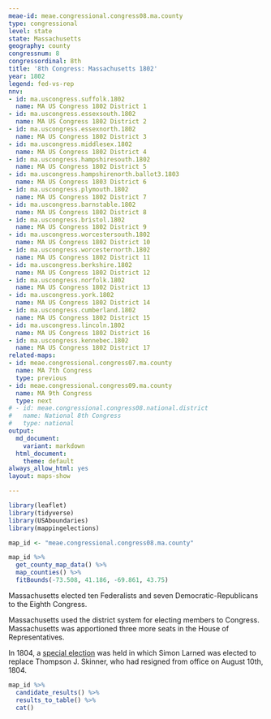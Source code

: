 ```yaml
---
meae-id: meae.congressional.congress08.ma.county
type: congressional
level: state
state: Massachusetts
geography: county
congressnum: 8
congressordinal: 8th
title: '8th Congress: Massachusetts 1802'
year: 1802
legend: fed-vs-rep
nnv:
- id: ma.uscongress.suffolk.1802
  name: MA US Congress 1802 District 1
- id: ma.uscongress.essexsouth.1802
  name: MA US Congress 1802 District 2
- id: ma.uscongress.essexnorth.1802
  name: MA US Congress 1802 District 3
- id: ma.uscongress.middlesex.1802
  name: MA US Congress 1802 District 4
- id: ma.uscongress.hampshiresouth.1802
  name: MA US Congress 1802 District 5
- id: ma.uscongress.hampshirenorth.ballot3.1803
  name: MA US Congress 1803 District 6
- id: ma.uscongress.plymouth.1802
  name: MA US Congress 1802 District 7
- id: ma.uscongress.barnstable.1802
  name: MA US Congress 1802 District 8
- id: ma.uscongress.bristol.1802
  name: MA US Congress 1802 District 9
- id: ma.uscongress.worcestersouth.1802
  name: MA US Congress 1802 District 10
- id: ma.uscongress.worcesternorth.1802
  name: MA US Congress 1802 District 11
- id: ma.uscongress.berkshire.1802
  name: MA US Congress 1802 District 12
- id: ma.uscongress.norfolk.1802
  name: MA US Congress 1802 District 13
- id: ma.uscongress.york.1802
  name: MA US Congress 1802 District 14
- id: ma.uscongress.cumberland.1802
  name: MA US Congress 1802 District 15
- id: ma.uscongress.lincoln.1802
  name: MA US Congress 1802 District 16
- id: ma.uscongress.kennebec.1802
  name: MA US Congress 1802 District 17
related-maps:
- id: meae.congressional.congress07.ma.county
  name: MA 7th Congress
  type: previous
- id: meae.congressional.congress09.ma.county
  name: MA 9th Congress
  type: next
# - id: meae.congressional.congress08.national.district
#   name: National 8th Congress
#   type: national
output:
  md_document:
    variant: markdown
  html_document:
    theme: default
always_allow_html: yes
layout: maps-show

---
```


```r
library(leaflet)
library(tidyverse)
library(USAboundaries)
library(mappingelections)

map_id <- "meae.congressional.congress08.ma.county"
```

<div class="map">

```r
map_id %>%
  get_county_map_data() %>%
  map_counties() %>% 
  fitBounds(-73.508, 41.186, -69.861, 43.75)
```

</div>

Massachusetts elected ten Federalists and seven Democratic-Republicans to the Eighth Congress.

Massachusetts used the district system for electing members to Congress. Massachusetts was apportioned three more seats in the House of Representatives.

In 1804, a [special election](https://elections.lib.tufts.edu/catalog/tufts:ma.uscongress.berkshire.special.1804) was held in which Simon Larned was elected to replace Thompson J. Skinner, who had resigned from office on August 10th, 1804.

<div class="results-table">

```r
map_id %>%
  candidate_results() %>%
  results_to_table() %>%
  cat()
```

</div>
